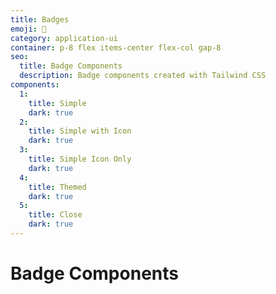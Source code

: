 ```yaml
---
title: Badges
emoji: 🥁
category: application-ui
container: p-8 flex items-center flex-col gap-8
seo:
  title: Badge Components
  description: Badge components created with Tailwind CSS
components:
  1:
    title: Simple
    dark: true
  2:
    title: Simple with Icon
    dark: true
  3:
    title: Simple Icon Only
    dark: true
  4:
    title: Themed
    dark: true
  5:
    title: Close
    dark: true
---
```


# Badge Components

<List
  componentsData={componentsArray}
  componentContainer={componentContainer}
/>
